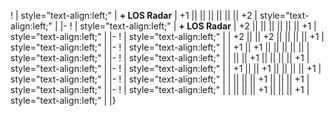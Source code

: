{{Ship/EquipmentBonuses}}
!{{GreenGunDP}}{{EquipmentLink|12.7cm Single High-angle Gun Mount Kai 2}}
| style="text-align:left;" | '''+ LOS Radar''' 
| +1 || || || || || || +2
| style="text-align:left;" | 
|-
!{{GreenGunDP}}{{EquipmentLink|12.7cm Twin High-angle Gun Mount Kai 2}}
| style="text-align:left;" | '''+ LOS Radar''' 
| +2 || || || || || || +1
| style="text-align:left;" | 
|-
! {{RedGunMedium}}{{EquipmentLink|6inch Twin Rapid Fire Gun Mount Mk.XXI}}
| style="text-align:left;" | 
| +2 || || +2 || || || || +1
| style="text-align:left;" | 
|-
! {{TorpedoWeapon}}{{EquipmentLink|533mm Quintuple Torpedo Mount (Late Model)}}
| style="text-align:left;" | 
| +1 || +1 || || || || || 
| style="text-align:left;" |
|-
! {{Radar}}{{EquipmentLink|SK Radar}}
| style="text-align:left;" | 
| || || +1 || || || || +1
| style="text-align:left;" | 
|-
! {{Radar}}{{EquipmentLink|SK + SG Radar}}
| style="text-align:left;" | 
| +1 || || +1 || || || || +1
| style="text-align:left;" | 
|-
! {{DepthCharge}}{{EquipmentLink|RUR-4A Weapon Alpha Kai}}
| style="text-align:left;" | 
| || || || +1 || || || +1
| style="text-align:left;" | 
|-
! {{DepthCharge}}{{EquipmentLink|Lightweight ASW Torpedo (Initial Test Model)}}
| style="text-align:left;" | 
| || || || +1 || || || +1
| style="text-align:left;" | 
|}